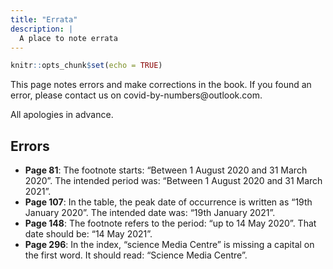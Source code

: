 ```yaml
---
title: "Errata"
description: |
  A place to note errata
---
```


```r
knitr::opts_chunk$set(echo = TRUE)
```

This page notes errors and make corrections in the book. If you found an error, please contact us on covid-by-numbers@outlook.com.

All apologies in advance.

## Errors

- **Page 81**: The footnote starts: "Between 1 August 2020 and 31 March 2020". The intended period was: "Between 1 August 2020 and 31 March 2021".
- **Page 107**: In the table, the peak date of occurrence is written as "19th January 2020". The intended date was: "19th January 2021".
- **Page 148**: The footnote refers to the period: "up to 14 May 2020". That date should be: "14 May 2021".
- **Page 296**: In the index, "science Media Centre" is missing a capital on the first word. It should read: "Science Media Centre".
